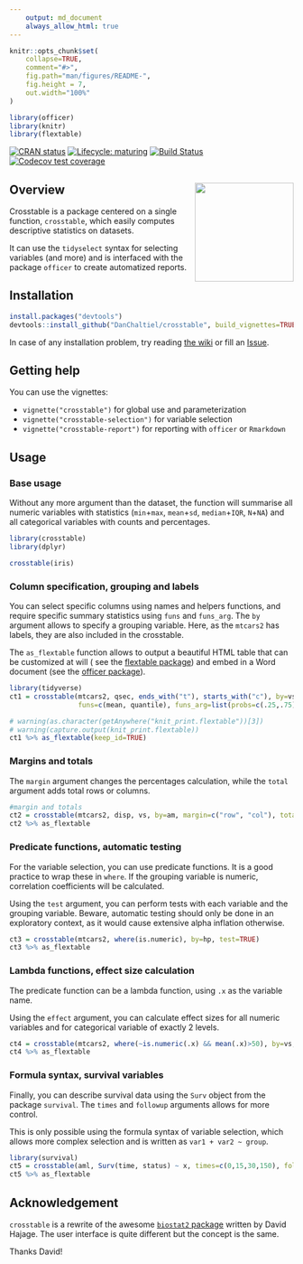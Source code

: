 ```yaml
---
    output: md_document
    always_allow_html: true
---
```

<!-- knitr::knit("pkgdown/index.Rmd", "pkgdown/index.md") -->

```r
knitr::opts_chunk$set(
    collapse=TRUE,
    comment="#>",
    fig.path="man/figures/README-",
    fig.height = 7,
    out.width="100%"
)

library(officer)
library(knitr)
library(flextable)


```




<!-- badges: start -->
[![CRAN status](https://www.r-pkg.org/badges/version/crosstable)](https://CRAN.R-project.org/package=crosstable)
[![Lifecycle: maturing](https://img.shields.io/badge/lifecycle-maturing-blue.svg)](https://www.tidyverse.org/lifecycle/#maturing)
[![Build Status](https://travis-ci.org/DanChaltiel/crosstable.svg?branch=master)](https://travis-ci.org/DanChaltiel/crosstable)
[![Codecov test coverage](https://codecov.io/gh/DanChaltiel/crosstable/branch/master/graph/badge.svg)](https://codecov.io/gh/DanChaltiel/crosstable?branch=master)
<!-- badges: end -->

## Overview<a href='https://DanChaltiel.github.io/crosstable/'><img src='hex_sticker_v2.png' align="right" height="175" /></a>

Crosstable is a package centered on a single function, `crosstable`, which easily computes descriptive statistics on datasets. 

It can use the `tidyselect` syntax for selecting variables (and more) and is interfaced with the package `officer` to create automatized reports.

## Installation

```r
install.packages("devtools")
devtools::install_github("DanChaltiel/crosstable", build_vignettes=TRUE)
```

In case of any installation problem, try reading [the wiki](https://github.com/DanChaltiel/crosstable/wiki/Installation-problems) or fill an [Issue](https://github.com/DanChaltiel/crosstable/issues).

## Getting help

You can use the vignettes: 

+ `vignette("crosstable")` for global use and parameterization 
+ `vignette("crosstable-selection")` for variable selection 
+ `vignette("crosstable-report")` for reporting with `officer` or `Rmarkdown`



## Usage

### Base usage

Without any more argument than the dataset, the function will summarise all numeric variables with statistics (`min`+`max`, `mean`+`sd`, `median`+`IQR`, `N`+`NA`) and all categorical variables with counts and percentages.

```r
library(crosstable)
library(dplyr)

crosstable(iris)
```

### Column specification, grouping and labels

You can select specific columns using names and helpers functions, and require specific summary statistics using `funs` and `funs_arg`. The `by` argument allows to specify a grouping variable. Here, as the `mtcars2` has labels, they are also included in the crosstable.

The `as_flextable` function allows to output a beautiful HTML table that can be customized at will ( see the [flextable package](https://davidgohel.github.io/flextable/index.html)) and embed in a Word document (see the [officer package](https://davidgohel.github.io/officer/)). 

```r
library(tidyverse)
ct1 = crosstable(mtcars2, qsec, ends_with("t"), starts_with("c"), by=vs, 
                 funs=c(mean, quantile), funs_arg=list(probs=c(.25,.75), digits=3)) 

# warning(as.character(getAnywhere("knit_print.flextable"))[3])
# warning(capture.output(knit_print.flextable))
ct1 %>% as_flextable(keep_id=TRUE)
```

### Margins and totals

The `margin` argument changes the percentages calculation, while the `total` argument adds total rows or columns.

```r
#margin and totals
ct2 = crosstable(mtcars2, disp, vs, by=am, margin=c("row", "col"), total="both")
ct2 %>% as_flextable
```

### Predicate functions, automatic testing

For the variable selection, you can use predicate functions. It is a good practice to wrap these in `where`. If the grouping variable is numeric, correlation coefficients will be calculated. 

Using the `test` argument, you can perform tests with each variable and the grouping variable. Beware, automatic testing should only be done in an exploratory context, as it would cause extensive alpha inflation otherwise.

```r
ct3 = crosstable(mtcars2, where(is.numeric), by=hp, test=TRUE)
ct3 %>% as_flextable
```

### Lambda functions, effect size calculation

The predicate function can be a lambda function, using `.x` as the variable name. 

Using the `effect` argument, you can calculate effect sizes for all numeric variables and for categorical variable of exactly 2 levels.

```r
ct4 = crosstable(mtcars2, where(~is.numeric(.x) && mean(.x)>50), by=vs, effect=TRUE) 
ct4 %>% as_flextable
```

### Formula syntax, survival variables

Finally, you can describe survival data using the `Surv` object from the package `survival`. The `times` and `followup` arguments allows for more control.

This is only possible using the formula syntax of variable selection, which allows more complex selection and is written as `var1 + var2 ~ group`.

```r
library(survival)
ct5 = crosstable(aml, Surv(time, status) ~ x, times=c(0,15,30,150), followup=TRUE)
ct5 %>% as_flextable
```


## Acknowledgement

`crosstable` is a rewrite of the awesome [`biostat2` package](https://github.com/eusebe/biostat2) written by David Hajage. The user interface is quite different but the concept is the same.

Thanks David!
